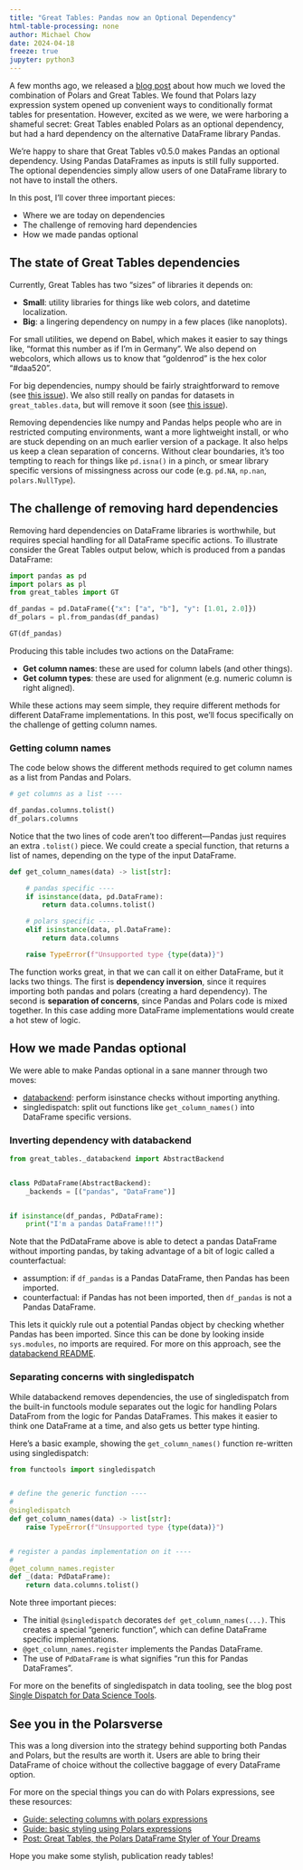 ```yaml
---
title: "Great Tables: Pandas now an Optional Dependency"
html-table-processing: none
author: Michael Chow
date: 2024-04-18
freeze: true
jupyter: python3
---
```


A few months ago, we released a [blog post](./polars-styling) about how much we loved the combination of Polars and Great Tables. We found that Polars lazy expression system opened up convenient ways to conditionally format tables for presentation. However, excited as we were, we were harboring a shameful secret: Great Tables enabled Polars as an optional dependency, but had a hard dependency on the alternative DataFrame library Pandas.

We're happy to share that Great Tables v0.5.0 makes Pandas an optional dependency.
Using Pandas DataFrames as inputs is still fully supported.
The optional dependencies simply allow users of one DataFrame library to not have to install the others.

In this post, I'll cover three important pieces:

* Where we are today on dependencies
* The challenge of removing hard dependencies
* How we made pandas optional




## The state of Great Tables dependencies

Currently, Great Tables has two "sizes" of libraries it depends on:

* **Small**: utility libraries for things like web colors, and datetime localization.
* **Big**: a lingering dependency on numpy in a few places (like nanoplots).

For small utilities, we depend on Babel, which makes it easier to say things like, "format this number as if I'm in Germany". We also depend on webcolors, which allows us to know that "goldenrod" is the hex color "#daa520".

For big dependencies, numpy should be fairly straightforward to remove (see [this issue](https://github.com/posit-dev/great-tables/issues/296)).
We also still really on pandas for datasets in `great_tables.data`, but will remove it soon (see [this issue](https://github.com/posit-dev/great-tables/issues/91)).

Removing dependencies like numpy and Pandas helps people who are in restricted computing environments, want a more lightweight install, or who are stuck depending on an much earlier version of a package.
It also helps us keep a clean separation of concerns.  Without clear boundaries, it's too tempting to reach for things like `pd.isna()` in a pinch,
or smear library specific versions of missingness across our code (e.g. `pd.NA`, `np.nan`, `polars.NullType`).

## The challenge of removing hard dependencies

Removing hard dependencies on DataFrame libraries is worthwhile, but requires special handling for all DataFrame specific actions. To illustrate consider the Great Tables output below, which is produced from a pandas DataFrame:


```python
import pandas as pd
import polars as pl
from great_tables import GT

df_pandas = pd.DataFrame({"x": ["a", "b"], "y": [1.01, 2.0]})
df_polars = pl.from_pandas(df_pandas)

GT(df_pandas)
```

Producing this table includes two actions on the DataFrame:

* **Get column names**: these are used for column labels (and other things).
* **Get column types**: these are used for alignment (e.g. numeric column is right aligned).

While these actions may seem simple, they require different methods for different DataFrame implementations.
In this post, we'll focus specifically on the challenge of getting column names.

### Getting column names

The code below shows the different methods required to get column names as a list from Pandas and Polars.

```python
# get columns as a list ----

df_pandas.columns.tolist()
df_polars.columns
```

Notice that the two lines of code aren't too different---Pandas just requires an extra `.tolist()` piece.
We could create a special function, that returns a list of names, depending on the type of the input DataFrame.

```python
def get_column_names(data) -> list[str]:

    # pandas specific ----
    if isinstance(data, pd.DataFrame):
        return data.columns.tolist()

    # polars specific ----
    elif isinstance(data, pl.DataFrame):
        return data.columns

    raise TypeError(f"Unsupported type {type(data)}")
```

The function works great, in that we can call it on either DataFrame, but it lacks two things.
The first is **dependency inversion**, since it requires importing both pandas and polars (creating a hard dependency).
The second is **separation of concerns**, since Pandas and Polars code is mixed together. In this case adding more DataFrame implementations would create a hot stew of logic.


## How we made Pandas optional

We were able to make Pandas optional in a sane manner through two moves:

* [databackend](https://github.com/machow/databackend): perform isinstance checks without importing anything.
* singledispatch: split out functions like `get_column_names()` into DataFrame specific versions.

### Inverting dependency with databackend

```python
from great_tables._databackend import AbstractBackend


class PdDataFrame(AbstractBackend):
    _backends = [("pandas", "DataFrame")]


if isinstance(df_pandas, PdDataFrame):
    print("I'm a pandas DataFrame!!!")
```

Note that the PdDataFrame above is able to detect a pandas DataFrame without importing pandas, by taking advantage of a bit of logic called a counterfactual:

* assumption: if `df_pandas` is a Pandas DataFrame, then Pandas has been imported.
* counterfactual: if Pandas has not been imported, then `df_pandas` is not a Pandas DataFrame.

This lets it quickly rule out a potential Pandas object by checking whether Pandas has been imported.
Since this can be done by looking inside `sys.modules`, no imports are required.
For more on this approach, see the [databackend README](https://github.com/machow/databackend).

### Separating concerns with singledispatch

While databackend removes dependencies, the use of singledispatch from the built-in functools module separates out the logic for handling Polars DataFrom from the logic for Pandas DataFrames.
This makes it easier to think one DataFrame at a time, and also gets us better type hinting.

Here's a basic example, showing the `get_column_names()` function re-written using singledispatch:

```python
from functools import singledispatch


# define the generic function ----
#
@singledispatch
def get_column_names(data) -> list[str]:
    raise TypeError(f"Unsupported type {type(data)}")


# register a pandas implementation on it ----
#
@get_column_names.register
def _(data: PdDataFrame):
    return data.columns.tolist()

```

Note three important pieces:

* The initial `@singledispatch` decorates `def get_column_names(...)`. This creates a special "generic function", which can define DataFrame specific implementations.
* `@get_column_names.register` implements the Pandas DataFrame.
* The use of `PdDataFrame` is what signifies "run this for Pandas DataFrames".

For more on the benefits of singledispatch in data tooling, see the blog post [Single Dispatch for Data Science Tools](https://mchow.com/posts/2020-02-24-single-dispatch-data-science/).

## See you in the Polarsverse

This was a long diversion into the strategy behind supporting both Pandas and Polars, but the results are worth it.
Users are able to bring their DataFrame of choice without the collective baggage of every DataFrame option.

For more on the special things you can do with Polars expressions, see these resources:

* [Guide: selecting columns with polars expressions](/get-started/column-selection.qmd#using-polars-selectors)
* [Guide: basic styling using Polars expressions](/get-started/basic-styling.qmd#using-polars-expressions)
* [Post: Great Tables, the Polars DataFrame Styler of Your Dreams](/blog/polars-styling/index.qmd)

Hope you make some stylish, publication ready tables!
